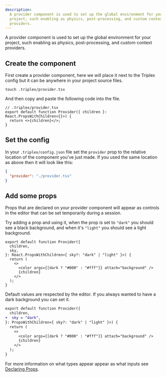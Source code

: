 ```yaml
---
description:
  A provider component is used to set up the global environment for your
  project, such enabling as physics, post-processing, and custom context
  providers.
---
```


A provider component is used to set up the global environment for your project,
such enabling as physics, post-processing, and custom context providers.

## Create the component

First create a provider component, here we will place it next to the Triplex
config but it can be anywhere in your project source files.

```
touch .triplex/provider.tsx
```

And then copy and paste the following code into the file.

```tsx
// .triplex/provider.tsx
export default function Provider({ children }: React.PropsWithChildren<{}>) {
  return <>{children}</>;
}
```

## Set the config

In your `.triplex/config.json` file set the `provider` prop to the relative
location of the component you've just made. If you used the same location as
above then it will look like this:

```json
{
  "provider": "./provider.tsx"
}
```

## Add some props

Props that are declared on your provider component will appear as controls in
the editor that can be set temporarily during a session.

Try adding a prop and using it, when the prop is set to `"dark"` you should see
a black background, and when it's `"light"` you should see a light background.

```tsx
export default function Provider({
  children,
  sky,
}: React.PropsWithChildren<{ sky?: "dark" | "light" }>) {
  return (
    <>
      <color args={[dark ? "#000" : "#fff"]} attach="background" />
      {children}
    </>
  );
}
```

Default values are respected by the editor. If you always wanted to have a dark
background you can set it.

```diff
export default function Provider({
  children,
+  sky = "dark",
}: PropsWithChildren<{ sky?: "dark" | "light" }>) {
  return (
    <>
      <color args={[dark ? "#000" : "#fff"]} attach="background" />
      {children}
    </>
  );
}
```

For more information on what types appear appear as what inputs see
[Declaring Props](/docs/get-started/declaring-props).
